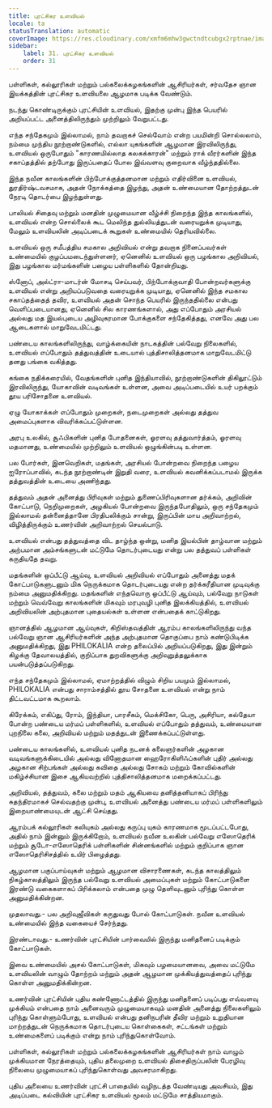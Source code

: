 ```yaml
---
title: புரட்சிகர உளவியல்
locale: ta
statusTranslation: automatic
coverImage: https://res.cloudinary.com/xmfm6mhw3gwctndtcubgx2rptnae/image/upload/v1740337243/small_cover_educacion_fundamental_a051170f1c.webp
sidebar:
    label: 31. புரட்சிகர உளவியல்
    order: 31
---
```

பள்ளிகள், கல்லூரிகள் மற்றும் பல்கலைக்கழகங்களின் ஆசிரியர்கள், சர்வதேச ஞான இயக்கத்தின் புரட்சிகர உளவியலை ஆழமாக படிக்க வேண்டும்.

நடந்து கொண்டிருக்கும் புரட்சியின் உளவியல், இதற்கு முன்பு இந்த பெயரில் அறியப்பட்ட அனைத்திலிருந்தும் முற்றிலும் வேறுபட்டது.

எந்த சந்தேகமும் இல்லாமல், நாம் தவறாகச் செல்வோம் என்ற பயமின்றி சொல்லலாம், நம்மை முந்திய நூற்றாண்டுகளில், எல்லா யுகங்களின் ஆழமான இரவிலிருந்து, உளவியல் ஒருபோதும் "காரணமில்லாத கலகக்காரன்" மற்றும் ராக் வீரர்களின் இந்த சகாப்தத்தில் தற்போது இருப்பதைப் போல இவ்வளவு குறைவாக வீழ்ந்ததில்லை.

இந்த நவீன காலங்களின் பிற்போக்குத்தனமான மற்றும் எதிர்வினை உளவியல், துரதிர்ஷ்டவசமாக, அதன் நோக்கத்தை இழந்து, அதன் உண்மையான தோற்றத்துடன் நேரடி தொடர்பை இழந்துள்ளது.

பாலியல் சிதைவு மற்றும் மனதின் முழுமையான வீழ்ச்சி நிறைந்த இந்த காலங்களில், உளவியல் என்ற சொல்லைக் கூட மெலிந்த துல்லியத்துடன் வரையறுக்க முடியாது, மேலும் உளவியலின் அடிப்படைக் கூறுகள் உண்மையில் தெரியவில்லை.

உளவியல் ஒரு சமீபத்திய சமகால அறிவியல் என்று தவறாக நினைப்பவர்கள் உண்மையில் குழப்பமடைந்துள்ளனர், ஏனெனில் உளவியல் ஒரு பழங்கால அறிவியல், இது பழங்கால மர்மங்களின் பழைய பள்ளிகளில் தோன்றியது.

ஸ்னோப், அல்ட்ரா-மாடர்ன் மோசடி செய்பவர், பிற்போக்குவாதி போன்றவர்களுக்கு உளவியல் என்று அறியப்படுவதை வரையறுக்க முடியாது, ஏனெனில் இந்த சமகால சகாப்தத்தைத் தவிர, உளவியல் அதன் சொந்த பெயரில் இருந்ததில்லை என்பது வெளிப்படையானது, ஏனெனில் சில காரணங்களால், அது எப்போதும் அரசியல் அல்லது மத இயல்புடைய அழிவுகரமான போக்குகளை சந்தேகித்தது, எனவே அது பல ஆடைகளால் மாறுவேடமிட்டது.

பண்டைய காலங்களிலிருந்து, வாழ்க்கையின் நாடகத்தின் பல்வேறு நிலைகளில், உளவியல் எப்போதும் தத்துவத்தின் உடையால் புத்திசாலித்தனமாக மாறுவேடமிட்டு தனது பங்கை வகித்தது.

கங்கை நதிக்கரையில், வேதங்களின் புனித இந்தியாவில், நூற்றாண்டுகளின் திகிலூட்டும் இரவிலிருந்து, யோகாவின் வடிவங்கள் உள்ளன, அவை அடிப்படையில் உயர் பறக்கும் தூய பரிசோதனை உளவியல்.

ஏழு யோகாக்கள் எப்போதும் முறைகள், நடைமுறைகள் அல்லது தத்துவ அமைப்புகளாக விவரிக்கப்பட்டுள்ளன.

அரபு உலகில், சூஃபிகளின் புனித போதனைகள், ஓரளவு தத்துவார்த்தம், ஓரளவு மதமானது, உண்மையில் முற்றிலும் உளவியல் ஒழுங்கின்படி உள்ளன.

பல போர்கள், இனவெறிகள், மதங்கள், அரசியல் போன்றவை நிறைந்த பழைய ஐரோப்பாவில், கடந்த நூற்றாண்டின் இறுதி வரை, உளவியல் கவனிக்கப்படாமல் இருக்க தத்துவத்தின் உடையை அணிந்தது.

தத்துவம் அதன் அனைத்து பிரிவுகள் மற்றும் துணைப்பிரிவுகளான தர்க்கம், அறிவின் கோட்பாடு, நெறிமுறைகள், அழகியல் போன்றவை இருந்தபோதிலும், ஒரு சந்தேகமும் இல்லாமல் தன்னைத்தானே பிரதிபலிக்கும் சான்று, இருப்பின் மாய அறிவாற்றல், விழித்திருக்கும் உணர்வின் அறிவாற்றல் செயல்பாடு.

உளவியல் என்பது தத்துவத்தை விட தாழ்ந்த ஒன்று, மனித இயல்பின் தாழ்வான மற்றும் அற்பமான அம்சங்களுடன் மட்டுமே தொடர்புடையது என்று பல தத்துவப் பள்ளிகள் கருதியதே தவறு.

மதங்களின் ஒப்பீட்டு ஆய்வு, உளவியல் அறிவியல் எப்போதும் அனைத்து மதக் கோட்பாடுகளுடனும் மிக நெருக்கமாக தொடர்புடையது என்ற தர்க்கரீதியான முடிவுக்கு நம்மை அனுமதிக்கிறது. மதங்களின் எந்தவொரு ஒப்பீட்டு ஆய்வும், பல்வேறு நாடுகள் மற்றும் வெவ்வேறு காலங்களின் மிகவும் மரபுவழி புனித இலக்கியத்தில், உளவியல் அறிவியலின் அற்புதமான புதையல்கள் உள்ளன என்பதைக் காட்டுகிறது.

ஞானத்தில் ஆழமான ஆய்வுகள், கிறிஸ்தவத்தின் ஆரம்ப காலங்களிலிருந்து வந்த பல்வேறு ஞான ஆசிரியர்களின் அந்த அற்புதமான தொகுப்பை நாம் கண்டுபிடிக்க அனுமதிக்கிறது, இது PHILOKALIA என்ற தலைப்பில் அறியப்படுகிறது, இது இன்றும் கிழக்கு தேவாலயத்தில், குறிப்பாக துறவிகளுக்கு அறிவுறுத்தலுக்காக பயன்படுத்தப்படுகிறது.

எந்த சந்தேகமும் இல்லாமல், ஏமாற்றத்தில் விழும் சிறிய பயமும் இல்லாமல், PHILOKALIA என்பது சாராம்சத்தில் தூய சோதனை உளவியல் என்று நாம் திட்டவட்டமாக கூறலாம்.

கிரேக்கம், எகிப்து, ரோம், இந்தியா, பாரசீகம், மெக்சிகோ, பெரு, அசிரியா, கல்தேயா போன்ற பண்டைய மர்மப் பள்ளிகளில், உளவியல் எப்போதும் தத்துவம், உண்மையான புறநிலை கலை, அறிவியல் மற்றும் மதத்துடன் இணைக்கப்பட்டுள்ளது.

பண்டைய காலங்களில், உளவியல் புனித நடனக் கலைஞர்களின் அழகான வடிவங்களுக்கிடையில் அல்லது வினோதமான ஹைரோகிளிஃப்களின் புதிர் அல்லது அழகான சிற்பங்கள் அல்லது கவிதை அல்லது சோகம் மற்றும் கோவில்களின் மகிழ்ச்சியான இசை ஆகியவற்றில் புத்திசாலித்தனமாக மறைக்கப்பட்டது.

அறிவியல், தத்துவம், கலை மற்றும் மதம் ஆகியவை தனித்தனியாகப் பிரிந்து சுதந்திரமாகச் செல்வதற்கு முன்பு, உளவியல் அனைத்து பண்டைய மர்மப் பள்ளிகளிலும் இறையாண்மையுடன் ஆட்சி செய்தது.

ஆரம்பக் கல்லூரிகள் கலியுகம் அல்லது கருப்பு யுகம் காரணமாக மூடப்பட்டபோது, அதில் நாம் இன்னும் இருக்கிறோம், உளவியல் நவீன உலகின் பல்வேறு எஸோதெரிக் மற்றும் சூடோ-எஸோதெரிக் பள்ளிகளின் சின்னங்களில் மற்றும் குறிப்பாக ஞான எஸோதெரிசிசத்தில் உயிர் பிழைத்தது.

ஆழமான பகுப்பாய்வுகள் மற்றும் ஆழமான விசாரணைகள், கடந்த காலத்திலும் நிகழ்காலத்திலும் இருந்த பல்வேறு உளவியல் அமைப்புகள் மற்றும் கோட்பாடுகளை இரண்டு வகைகளாகப் பிரிக்கலாம் என்பதை முழு தெளிவுடனும் புரிந்து கொள்ள அனுமதிக்கின்றன.

முதலாவது.- பல அறிவுஜீவிகள் கருதுவது போல் கோட்பாடுகள். நவீன உளவியல் உண்மையில் இந்த வகையைச் சேர்ந்தது.

இரண்டாவது.- உணர்வின் புரட்சியின் பார்வையில் இருந்து மனிதனைப் படிக்கும் கோட்பாடுகள்.

இவை உண்மையில் அசல் கோட்பாடுகள், மிகவும் பழமையானவை, அவை மட்டுமே உளவியலின் வாழும் தோற்றம் மற்றும் அதன் ஆழமான முக்கியத்துவத்தைப் புரிந்து கொள்ள அனுமதிக்கின்றன.

உணர்வின் புரட்சியின் புதிய கண்ணோட்டத்தில் இருந்து மனிதனைப் படிப்பது எவ்வளவு முக்கியம் என்பதை நாம் அனைவரும் முழுமையாகவும் மனதின் அனைத்து நிலைகளிலும் புரிந்து கொள்ளும்போது, உளவியல் என்பது தனிநபரின் தீவிர மற்றும் உறுதியான மாற்றத்துடன் நெருக்கமாக தொடர்புடைய கொள்கைகள், சட்டங்கள் மற்றும் உண்மைகளைப் படிக்கும் என்று நாம் புரிந்துகொள்வோம்.

பள்ளிகள், கல்லூரிகள் மற்றும் பல்கலைக்கழகங்களின் ஆசிரியர்கள் நாம் வாழும் முக்கியமான நேரத்தையும், புதிய தலைமுறை உளவியல் திசைதிருப்பலின் பேரழிவு நிலையை முழுமையாகப் புரிந்துகொள்வது அவசரமாகிறது.

புதிய அலையை உணர்வின் புரட்சி பாதையில் வழிநடத்த வேண்டியது அவசியம், இது அடிப்படை கல்வியின் புரட்சிகர உளவியல் மூலம் மட்டுமே சாத்தியமாகும்.


